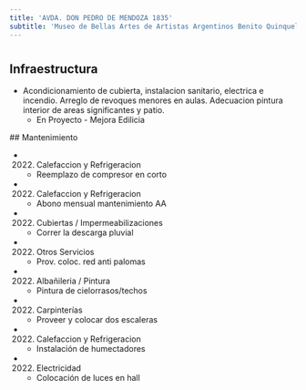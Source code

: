 ```yaml
---
title: 'AVDA. DON PEDRO DE MENDOZA 1835'
subtitle: 'Museo de Bellas Artes de Artistas Argentinos Benito Quinquela Martin - EPC N° 09 BENITO QUINQUELA MARTIN - CENS N° 32 - CENOF CENTRO MUSEO QUINQUELA MARTIN - JII N° 01/04° BENITO QUINQUELA MARTIN'
---
```


#
## Infraestructura

* Acondicionamiento  de cubierta, instalacion sanitario, electrica e incendio. Arreglo de revoques menores en aulas.  Adecuacion pintura interior de areas significantes  y patio. 
    + En Proyecto - Mejora Edilicia 


 ## Mantenimiento

*  (2022) Calefaccion y Refrigeracion 
    + Reemplazo de compresor en corto

*  (2022) Calefaccion y Refrigeracion 
    + Abono mensual mantenimiento AA

*  (2022) Cubiertas / Impermeabilizaciones 
    + Correr la descarga pluvial

*  (2022) Otros Servicios 
    + Prov. coloc. red anti palomas

*  (2022) Albañileria / Pintura 
    + Pintura de cielorrasos/techos

*  (2022) Carpinterías 
    + Proveer y colocar dos escaleras

*  (2022) Calefaccion y Refrigeracion 
    + Instalación de humectadores

*  (2022) Electricidad 
    + Colocación de luces en hall







